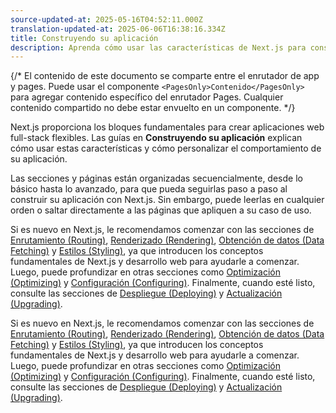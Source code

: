 ```yaml
---
source-updated-at: 2025-05-16T04:52:11.000Z
translation-updated-at: 2025-06-06T16:38:16.334Z
title: Construyendo su aplicación
description: Aprenda cómo usar las características de Next.js para construir su aplicación.
---
```


{/* El contenido de este documento se comparte entre el enrutador de app y pages. Puede usar el componente `<PagesOnly>Contenido</PagesOnly>` para agregar contenido específico del enrutador Pages. Cualquier contenido compartido no debe estar envuelto en un componente. */}

Next.js proporciona los bloques fundamentales para crear aplicaciones web full-stack flexibles. Las guías en **Construyendo su aplicación** explican cómo usar estas características y cómo personalizar el comportamiento de su aplicación.

Las secciones y páginas están organizadas secuencialmente, desde lo básico hasta lo avanzado, para que pueda seguirlas paso a paso al construir su aplicación con Next.js. Sin embargo, puede leerlas en cualquier orden o saltar directamente a las páginas que apliquen a su caso de uso.

<AppOnly>

Si es nuevo en Next.js, le recomendamos comenzar con las secciones de [Enrutamiento (Routing)](/docs/app/building-your-application/routing), [Renderizado (Rendering)](/docs/app/building-your-application/rendering), [Obtención de datos (Data Fetching)](/docs/app/building-your-application/data-fetching) y [Estilos (Styling)](/docs/app/building-your-application/styling), ya que introducen los conceptos fundamentales de Next.js y desarrollo web para ayudarle a comenzar. Luego, puede profundizar en otras secciones como [Optimización (Optimizing)](/docs/app/building-your-application/optimizing) y [Configuración (Configuring)](/docs/app/building-your-application/configuring). Finalmente, cuando esté listo, consulte las secciones de [Despliegue (Deploying)](/docs/app/building-your-application/deploying) y [Actualización (Upgrading)](/docs/app/building-your-application/upgrading).

</AppOnly>

<PagesOnly>

Si es nuevo en Next.js, le recomendamos comenzar con las secciones de [Enrutamiento (Routing)](/docs/pages/building-your-application/routing), [Renderizado (Rendering)](/docs/pages/building-your-application/rendering), [Obtención de datos (Data Fetching)](/docs/pages/building-your-application/data-fetching) y [Estilos (Styling)](/docs/pages/building-your-application/styling), ya que introducen los conceptos fundamentales de Next.js y desarrollo web para ayudarle a comenzar. Luego, puede profundizar en otras secciones como [Optimización (Optimizing)](/docs/pages/building-your-application/optimizing) y [Configuración (Configuring)](/docs/pages/building-your-application/configuring). Finalmente, cuando esté listo, consulte las secciones de [Despliegue (Deploying)](/docs/pages/building-your-application/deploying) y [Actualización (Upgrading)](/docs/pages/building-your-application/upgrading).

</PagesOnly>